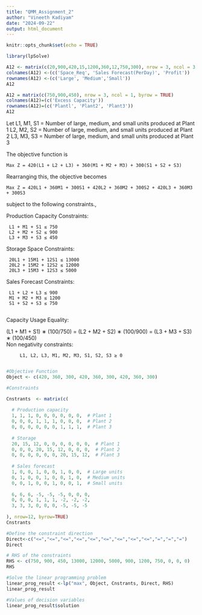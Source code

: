 ---
title: "QMM_Assignment_2"
author: "Vineeth Kadiyam"
date: "2024-09-22"
output: html_document
---

```{r setup, include=FALSE}
knitr::opts_chunk$set(echo = TRUE)
```

```{r}
library(lpSolve)
```

```{r}
A12 <- matrix(c(20,900,420,15,1200,360,12,750,300), nrow = 3, ncol = 3, byrow = TRUE)
colnames(A12) <-(c('Space_Req', 'Sales Forecast(PerDay)', 'Profit')) 
rownames(A12) <-(c('Large', 'Medium','Small'))
A12
```

```{r}
A12 = matrix(c(750,900,450), nrow = 3, ncol = 1, byrow = TRUE)
colnames(A12)=(c('Excess Capacity')) 
rownames(A12)=(c('Plantl', 'Plant2', 'Plant3')) 
A12
```

Let 
    L1, M1, S1 = Number of large, medium, and small units produced at Plant 1
    L2, M2, S2 = Number of large, medium, and small units produced at Plant 2
    L3, M3, S3 = Number of large, medium, and small units produced at Plant 3

The objective function is
    
    Max Z = 420(L1 + L2 + L3) + 360(M1 + M2 + M3) + 300(S1 + S2 + S3) 
    
Rearranging this, the objective becomes 
   
    Max Z = 420L1 + 360M1 + 300S1 + 420L2 + 360M2 + 300S2 + 420L3 + 360M3 + 300S3 
    
subject to the following constraints.,
 
 Production Capacity Constraints:    
     
     L1 + M1 + S1 ≤ 750
     L2 + M2 + S2 ≤ 900
     L3 + M3 + S3 ≤ 450
 
 Storage Space Constraints:     
     
     20L1 + 15M1 + 12S1 ≤ 13000
     20L2 + 15M2 + 12S2 ≤ 12000
     20L3 + 15M3 + 12S3 ≤ 5000
 
 Sales Forecast Constraints:   
     
     L1 + L2 + L3 ≤ 900
     M1 + M2 + M3 ≤ 1200
     S1 + S2 + S3 ≤ 750
     
 Capacity Usage Equality:
 
 (L1 + M1 + S1) ∗ (100/750) = (L2 + M2 + S2) ∗ (100/900) = (L3 + M3 + S3) ∗ (100/450)    
Non negativity constraints: 

         L1, L2, L3, M1, M2, M3, S1, S2, S3 ≥ 0
         
```{r}
#Objective Function
Object <- c(420, 360, 300, 420, 360, 300, 420, 360, 300)
```
         
```{r}
#Constraints

Cnstrants  <- matrix(c(
  
  # Production capacity
  1, 1, 1, 0, 0, 0, 0, 0, 0,  # Plant 1
  0, 0, 0, 1, 1, 1, 0, 0, 0,  # Plant 2
  0, 0, 0, 0, 0, 0, 1, 1, 1,  # Plant 3
  
  # Storage
  20, 15, 12, 0, 0, 0, 0, 0, 0,  # Plant 1
  0, 0, 0, 20, 15, 12, 0, 0, 0,  # Plant 2
  0, 0, 0, 0, 0, 0, 20, 15, 12,  # Plant 3
  
  # Sales forecast
  1, 0, 0, 1, 0, 0, 1, 0, 0,  # Large units
  0, 1, 0, 0, 1, 0, 0, 1, 0,  # Medium units
  0, 0, 1, 0, 0, 1, 0, 0, 1,  # Small units
  
  6, 6, 6, -5, -5, -5, 0, 0, 0,
  0, 0, 0, 1, 1, 1, -2, -2, -2,
  3, 3, 3, 0, 0, 0, -5, -5, -5
  
), nrow=12, byrow=TRUE)
Cnstrants
```

```{r}
#Define the constraint direction
Direct<-c("<=","<=","<=","<=","<=","<=","<=","<=","<=","=","=","=")
Direct
```

```{r}
# RHS of the constraints
RHS <- c(750, 900, 450, 13000, 12000, 5000, 900, 1200, 750, 0, 0, 0)
RHS
```
         
```{r}
#Solve the linear programming problem
linear_prog_result <-lp("max", Object, Cnstrants, Direct, RHS)
linear_prog_result
```
         
```{r}
#Values of decision variables
linear_prog_result$solution
```
         
         